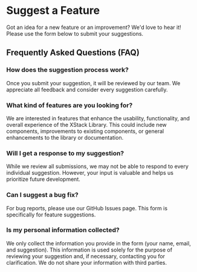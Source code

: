 
<PageTransition>

# Suggest a Feature

Got an idea for a new feature or an improvement? We'd love to hear it! Please use the form below to submit your suggestions.

<SuggestionForm />

## Frequently Asked Questions (FAQ)

### How does the suggestion process work?
Once you submit your suggestion, it will be reviewed by our team. We appreciate all feedback and consider every suggestion carefully.

### What kind of features are you looking for?
We are interested in features that enhance the usability, functionality, and overall experience of the XStack Library. This could include new components, improvements to existing components, or general enhancements to the library or documentation.

### Will I get a response to my suggestion?
While we review all submissions, we may not be able to respond to every individual suggestion. However, your input is valuable and helps us prioritize future development.

### Can I suggest a bug fix?
For bug reports, please use our GitHub Issues page. This form is specifically for feature suggestions.

### Is my personal information collected?
We only collect the information you provide in the form (your name, email, and suggestion). This information is used solely for the purpose of reviewing your suggestion and, if necessary, contacting you for clarification. We do not share your information with third parties.

</PageTransition>